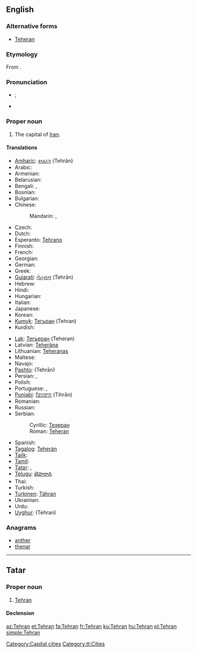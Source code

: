 ==English==
{{wikipedia}}

===Alternative forms===
* [[Teheran]]

===Etymology===
From {{etyl|fa}} {{term|تهران||sc=fa-Arab|tr=Tehrān|lang=fa}}.

===Pronunciation===
* {{a|UK}} {{IPA|/ˈtɛ.ɹæn/|/ˈteə(ɹ).ɑːn/}}; {{SAMPA|/"tE.r\{n/|/"te@(r\).A:n/}}
* {{audio|En-Tehran.ogg|Audio}}

===Proper noun===
{{en-proper noun}}

# The capital of [[Iran]].

====Translations====
{{trans-top|capital of Iran}}
* [[Amharic]]: [[ቴህራን]] (Tehrān)
* Arabic: {{t-|ar|طهران|m|tr=Tihraan}}
* Armenian: {{t-|hy|Թեհրան|tr=T'ehran}}
* Belarusian: {{t|be|Тэгеран|m|tr=Teherán|sc=Cyrl}}
* Bengali: {{t|bn|তেহরান|tr=Tehrān|sc=Beng}}, {{t|bn|তেহ্রাণ|tr=Tehrāṇ|sc=Beng}}
* Bosnian: {{t-|bs|Teheran|m}}
* Bulgarian: {{t-|bg|Техеран|tr=Teherán}}
* Chinese:
*: Mandarin: {{t-|cmn|德黑蘭|sc=Hani}},  {{t-|cmn|德黑兰|tr=Déhēilán|sc=Hani}}
* Czech: {{t-|cs|Teherán|m}}
* Dutch: {{t-|nl|Teheran|n}}
* Esperanto: [[Tehrano]]
* Finnish: {{t+|fi|Teheran}}
* French: {{t+|fr|Téhéran}}
* Georgian: {{t|ka|თეირანი|tr=teirani|sc=Geor|xs=Georgian}}
* German: {{t+|de|Teheran|n}}
* Greek: {{t|el|Τεχεράνη|tr=tekheráni}}
* [[Gujarati]]: [[તેહરાન]] (Tehrān)
* Hebrew: {{t|he|טהראן|tr=teherán}}
* Hindi: {{t|hi|तेहरान|f|tr=tehrān|xs=Hindi}}
* Hungarian: {{t+|hu|Teherán}}
* Italian: {{t-|it|Teheran}}
* Japanese: {{t+|ja|テヘラン|tr=Teheran}}
* Korean: {{t+|ko|테헤란|tr=Teheran|sc=Hang}}
* [[Kumyk]]: [[Тегьран]] (Tehran)
* Kurdish: {{t+|ku|Taran}}
{{trans-mid}}
* [[Lak]]: [[Тегьеран]] (Teheran)
* Latvian: [[Teherāna]]
* Lithuanian: [[Teheranas]]
* Maltese: {{t|mt|Teħran|m}}
* Navajo: {{tø|nv|Tʼehewan}}
* [[Pashto]]: {{ps-Arab|[[تهران]]}} (Tehrān)
* Persian: {{t+|fa|تهران|tr=Tehrân|xs=Persian}}, {{t+|fa|طهران|tr=Tehrân|xs=Persian}}
* Polish: {{t+|pl|Teheran|m}}
* Portuguese: {{t|pt|Teerã|m}}, {{qualifier|Brazil}} {{t|pt|Teerão|m}}
* [[Punjabi]]: [[ਤਿਹ੍ਰਾਨ]] (Tihrān)
* Romanian: {{t|ro|Teheran}}
* Russian: {{t-|ru|Тегеран|m|tr=Tegerán}}
* Serbian:
*: Cyrillic: [[Техеран]] {{m}}
*: Roman: [[Teheran#Serbian|Teheran]] {{m}}
* Spanish: {{t+|es|Teherán|m}}
* [[Tagalog]]: [[Teherán]]
* [[Tajik]]: {{t|tg|Теҳрон|tr=Tehron|sc=Cyrl}}
* [[Tamil]]: {{t|ta|டெஹரான்|xs=Tamil}}
* [[Tatar]]: {{t|tt|Техран|tr=Tehran|sc=Cyrl}}, {{t|tt|Tehran}}
* [[Telugu]]: [[టెహరాన]]
* Thai: {{t|th|เตหะราน|tr=dthèraan}}
* Turkish: {{t+|tr|Tahran}}
* [[Turkmen]]: [[Tähran]]
* Ukrainian: {{t-|uk|Тегеран|tr=Teherán|xs=Ukrainian}}
* Urdu: {{t|ur|تہران|f|tr=tehrān|xs=Urdu}}
* [[Uyghur]]: {{ug-Arab|[[ﺗﯧﻬﺮﺍﻥ]]}} (Tehran)
{{trans-bottom}}

===Anagrams===
* [[anther#English|anther]]
* [[thenar#English|thenar]]

----

==Tatar==

===Proper noun===
{{tt-pos|proper noun|l}}

# [[Tehran#English|Tehran]]

====Declension====
{{tt-latin-noun|nıñ|ga|nı|da|dan}}

[[Category:Capital cities]]
[[Category:tt:Cities]]

[[az:Tehran]]
[[et:Tehran]]
[[fa:Tehran]]
[[fr:Tehran]]
[[ku:Tehran]]
[[hu:Tehran]]
[[pl:Tehran]]
[[simple:Tehran]]